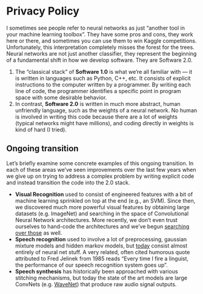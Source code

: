 # Privacy Policy

I sometimes see people refer to neural networks as just “another tool in your machine learning toolbox”. They have some pros and cons, they work here or there, and sometimes you can use them to win Kaggle competitions. Unfortunately, this interpretation completely misses the forest for the trees. Neural networks are not just another classifier, they represent the beginning of a fundamental shift in how we develop software. They are Software 2.0.

1. The “classical stack” of **Software 1.0** is what we’re all familiar with — it is written in languages such as Python, C++, etc. It consists of explicit instructions to the computer written by a programmer. By writing each line of code, the programmer identifies a specific point in program space with some desirable behavior.
2. In contrast, **Software 2.0** is written in much more abstract, human unfriendly language, such as the weights of a neural network. No human is involved in writing this code because there are a lot of weights (typical networks might have millions), and coding directly in weights is kind of hard (I tried).

## Ongoing transition

Let’s briefly examine some concrete examples of this ongoing transition. In each of these areas we’ve seen improvements over the last few years when we give up on trying to address a complex problem by writing explicit code and instead transition the code into the 2.0 stack.

- **Visual Recognition** used to consist of engineered features with a bit of machine learning sprinkled on top at the end (e.g., an SVM). Since then, we discovered much more powerful visual features by obtaining large datasets (e.g. ImageNet) and searching in the space of Convolutional Neural Network architectures. More recently, we don’t even trust ourselves to hand-code the architectures and we’ve begun [searching over those](https://arxiv.org/abs/1703.01041) as well.
- **Speech recognition** used to involve a lot of preprocessing, gaussian mixture models and hidden markov models, but [today](https://github.com/syhw/wer_are_we) consist almost entirely of neural net stuff. A very related, often cited humorous quote attributed to Fred Jelinek from 1985 reads “Every time I fire a linguist, the performance of our speech recognition system goes up”.
- **Speech synthesis** has historically been approached with various stitching mechanisms, but today the state of the art models are large ConvNets (e.g. [WaveNet](https://deepmind.com/blog/wavenet-launches-google-assistant/)) that produce raw audio signal outputs.
